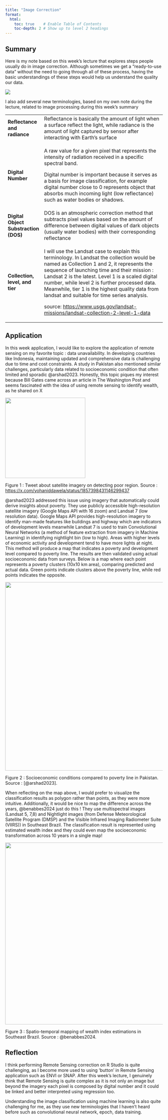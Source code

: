 ```yaml
---
title: "Image Correction"
format:
  html:
    toc: true    # Enable Table of Contents
    toc-depth: 2 # Show up to level 2 headings
---
```


## Summary

Here is my note based on this week's lecture that explores steps people usually do in image correction. Although sometimes we get a "ready-to-use data" without the need to going through all of these process, having the basic understandings of these steps would help us understand the quality our data.

![](images/clipboard-3039716080.png)

I also add several new terminologies, based on my own note during the lecture, related to image processing during this week's summary

+---------------------------------------+---------------------------------------------------------------------------------------------------------------------------------------------------------------------------------------------------------------------------------------------------------------------------------------------------------------------------------------------------------------------------------------------------+
| **Reflectance and radiance**          | Reflectance is basically the amount of light when a surface reflect the light, while radiance is the amount of light captured by sensor after interacting with Earth's surface                                                                                                                                                                                                                    |
+---------------------------------------+---------------------------------------------------------------------------------------------------------------------------------------------------------------------------------------------------------------------------------------------------------------------------------------------------------------------------------------------------------------------------------------------------+
| **Digital Number**                    | A raw value for a given pixel that represents the intensity of radiation received in a specific spectral band.                                                                                                                                                                                                                                                                                    |
|                                       |                                                                                                                                                                                                                                                                                                                                                                                                   |
|                                       | Digital number is important because it serves as a basis for image classification, for example digital number close to 0 represents object that absorbs much incoming light (low reflectance) such as water bodies or shadows.                                                                                                                                                                    |
+---------------------------------------+---------------------------------------------------------------------------------------------------------------------------------------------------------------------------------------------------------------------------------------------------------------------------------------------------------------------------------------------------------------------------------------------------+
| **Digital Object Substraction (DOS)** | DOS is an atmospheric correction method that subtracts pixel values based on the amount of difference between digital values of dark objects (usually water bodies) with their corresponding reflectance                                                                                                                                                                                          |
+---------------------------------------+---------------------------------------------------------------------------------------------------------------------------------------------------------------------------------------------------------------------------------------------------------------------------------------------------------------------------------------------------------------------------------------------------+
| **Collection, level, and tier**       | I will use the Landsat case to explain this terminology. In Landsat the collection would be named as Collection 1 and 2, it represents the sequence of launching time and their mission : Landsat 2 is the latest. Level 1 is a scaled digital number, while level 2 is further processed data. Meanwhile, tier 1 is the highest quality data from landsat and suitable for time series analysis. |
|                                       |                                                                                                                                                                                                                                                                                                                                                                                                   |
|                                       | source: <https://www.usgs.gov/landsat-missions/landsat-collection-2-level-1-data>                                                                                                                                                                                                                                                                                                                 |
+---------------------------------------+---------------------------------------------------------------------------------------------------------------------------------------------------------------------------------------------------------------------------------------------------------------------------------------------------------------------------------------------------------------------------------------------------+

## Application

In this week application, I would like to explore the application of remote sensing on my favorite topic : data unavailability. In developing countries like Indonesia, maintaining updated and comprehensive data is challenging due to time and cost constraints. A study in Pakistan also mentioned similar challenges, particularly data related to socioeconomic condition that often limited and sporadic @arshad2023. Honestly, this topic piques my interest because Bill Gates came across an article in The Washington Post and seems fascinated with the idea of using remote sensing to identify wealth, as he shared on X

![](images/clipboard-3275173560.png){width="256"}

Figure 1 : Tweet about satellite imagery on detecting poor region. Source : <https://x.com/yohaniddawela/status/1857398431146299437>

@arshad2023 addressed this issue using imagery that automatically could derive insights about poverty. They use publicly accessible high-resolution satellite imagery (Google Maps API with 16 zoom) and Landsat 7 (low resolution data). Google Maps API provides high-resolution imagery to identify man-made features like buildings and highway which are indicators of development levels meanwhile Landsat 7 is used to train Convolutional Neural Networks (a method of feature extraction from imagery in Machine Learning) in identifying nightlight bin (low to high). Areas with higher levels of economic activity and development tend to have more lights at night. This method will produce a map that indicates a poverty and development level compared to poverty line. The results are then validated using actual socioeconomic data from surveys. Below is a map where each point represents a poverty clusters (10x10 km area), comparing predicted and actual data. Green points indicate clusters above the poverty line, while red points indicates the opposite.

![](images/clipboard-4160873008.png){width="600"}

Figure 2 : Socioeconomic conditions compared to poverty line in Pakistan. Source : [@arshad2023].

When reflecting on the map above, I would prefer to visualize the classification results as polygon rather than points, as they were more intuitive. Additionally, it would be nice to map the difference across the years, @benabbes2024 just do this ! They use multispectral images (Landsat 5, 7,8) and Nightlight images (from Defense Meteorological Satellite Program (DMSP) and the Visible Infrared Imaging Radiometer Suite (VIIRS)) in Southeast Brazil. The classification result is represented using estimated wealth index and they could even map the socioeconomic transformation across 10 years in a single map!

![](images/clipboard-422155352.png){width="579"}

Figure 3 : Spatio-temporal mapping of wealth index estimations in Southeast Brazil. Source : @benabbes2024.

## Reflection

I think performing Remote Sensing correction on R Studio is quite challenging, as I become more used to using ‘button’ in Remote Sensing application such as ENVI or SNAP. After this week’s lecture, I genuinely think that Remote Sensing is quite complex as it is not only an image but beyond the imagery each pixel is composed by digital number and it could be linked and better interpreted using regression too.

Understanding the image classification using machine learning is also quite challenging for me, as they use new terminologies that I haven't heard before such as convolutional neural network, epoch, data training.
